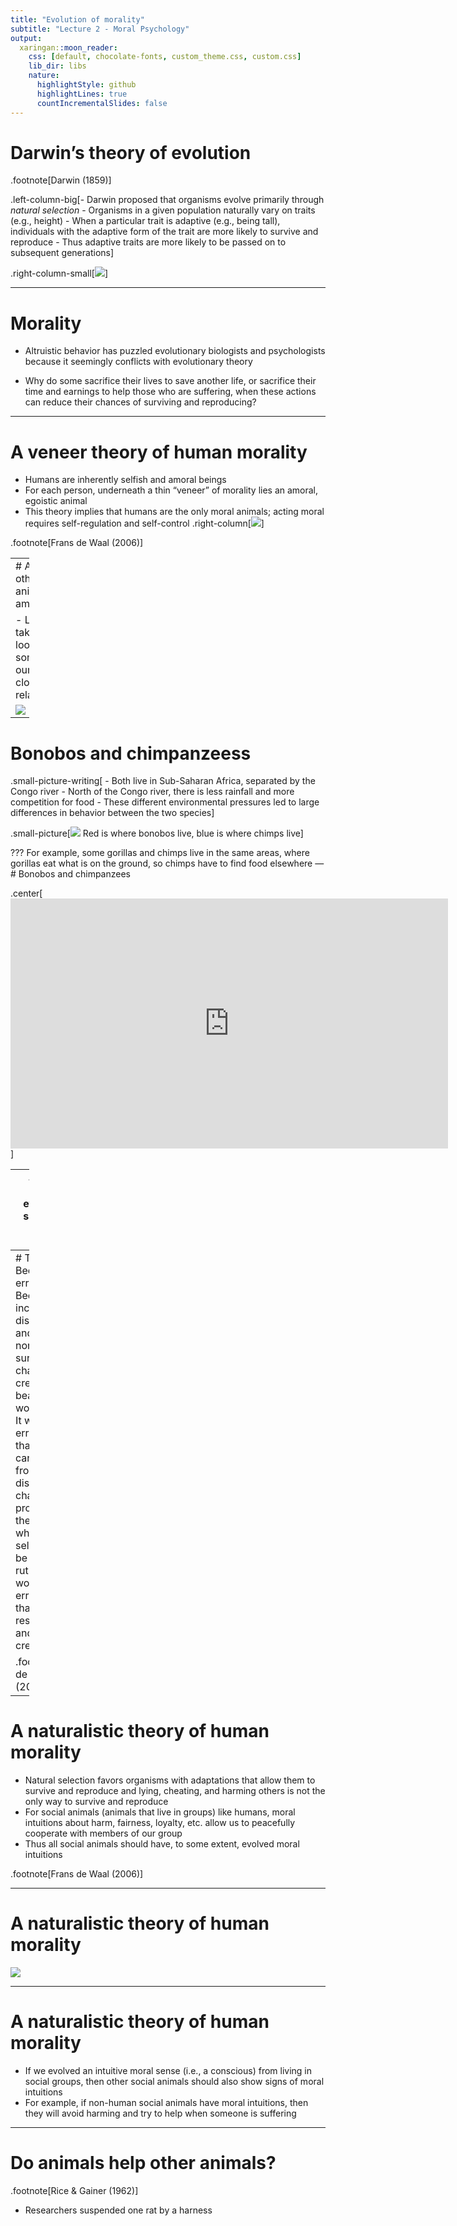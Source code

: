 ```yaml
---
title: "Evolution of morality"
subtitle: "Lecture 2 - Moral Psychology"
output:
  xaringan::moon_reader:
    css: [default, chocolate-fonts, custom_theme.css, custom.css]
    lib_dir: libs
    nature:
      highlightStyle: github
      highlightLines: true
      countIncrementalSlides: false
---
```


# Darwin's theory of evolution 

.footnote[Darwin (1859)]

.left-column-big[- Darwin proposed that organisms evolve primarily through *natural selection*
  - Organisms in a given population naturally vary on traits (e.g., height)
  - When a particular trait is adaptive (e.g., being tall), individuals with the adaptive form of the trait are more likely to survive and reproduce
  - Thus adaptive traits are more likely to be passed on to subsequent generations]

.right-column-small[![](images/giraffes.gpg.JPG)]

---

# Morality

- Altruistic behavior has puzzled evolutionary biologists and psychologists because it seemingly conflicts with evolutionary theory

-  Why do some sacrifice their lives to save another life, or sacrifice their time and earnings to help those who are suffering, when these actions can reduce their chances of surviving and reproducing? 


---

# A veneer theory of human morality

- Humans are inherently selfish and amoral beings
- For each person, underneath a thin "veneer" of morality lies an amoral, egoistic animal
- This theory implies that humans are the only moral animals; acting moral requires self-regulation and self-control 
.right-column[![](images/veneer.jpg)]

.footnote[Frans de Waal (2006)]

---
# Are other animals amoral?

- Let's take a look at some of our closest relatives

![](images/tree2.JPG)

---

# Bonobos and chimpanzeess

.small-picture-writing[
- Both live in Sub-Saharan Africa, separated by the Congo river
- North of the Congo river, there is less rainfall and more competition for food
- These different environmental pressures led to large differences in behavior between the two species]

.small-picture[![](images/Bonobo_vs_chimp.png)
Red is where bonobos live, blue is where chimps live]

???
For example, some gorillas and chimps live in the same areas, where gorillas  eat what is on the ground, so chimps have to find food elsewhere 
---
# Bonobos and chimpanzees

.center[<iframe width="700" height="400" src="https://www.youtube.com/embed/Wrv-W-_mHnI" frameborder="0" allow="accelerometer; autoplay; clipboard-write; encrypted-media; gyroscope; picture-in-picture" allowfullscreen></iframe>]


---
# Is there enough evidence to support the veneer theory?

- While bonobos are relatively peaceful, chimps can be very violent
- Bonobo females ban together to form strong alliances, but chimpanzee males often hurt females and children for their own benefit
- .highlight[Discussion question:] can understanding the behavior of our closest relatives (chimps and bonobos) tell us anything about human morality? Are we chimps with self-control (as veneer theory would suggest), or is something else going on?


---
# The Beethoven error
- Beethoven was incredibly disorganized and messy; nonetheless, surrounded by chaos, he created beautiful works of art
- It would be an error to say that beauty cannot result from a disorderly, chaotic process
- In the same way, while natural selection can be cruel and ruthless, it would be an error to say that it can only result in cruel and ruthless creatures


.footnote[Frans de Waal (2006)]

---

# A naturalistic theory of human morality
- Natural selection favors organisms with adaptations that allow them to survive and reproduce and lying, cheating, and harming others is not the only way to survive and reproduce
- For social animals (animals that live in groups) like humans, moral intuitions about harm, fairness, loyalty, etc. allow us to peacefully cooperate with members of our group
- Thus all social animals should have, to some extent, evolved moral intuitions 

.footnote[Frans de Waal (2006)]

---

# A naturalistic theory of human morality

![](images/morality_adaptation.JPG)

---


# A naturalistic theory of human morality

- If we evolved an intuitive moral sense (i.e., a conscious) from living in social groups, then other social animals should also show signs of moral intuitions
- For example, if non-human social animals have moral intuitions, then they will avoid harming and try to help when someone is suffering


---

# Do animals help other animals?

.footnote[Rice & Gainer (1962)]

- Researchers suspended one rat by a harness  